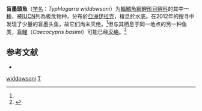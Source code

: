 {{Speciesbox
| taxon = Typhlogarra widdowsoni
| status = CR
| status_system = IUCN3.1
| status_ref = <ref name=iucn>{{Cite journal | author = Freyhof, J. | title = ''Typhlogarra widdowsoni'' | journal = [[The_IUCN_Red_List_of_Threatened_Species|The IUCN Red List of Threatened Species]] | volume = 2014 | page = e.T22601A19006932 | publisher = [[IUCN|IUCN]] | date = 2014 | url = http://www.iucnredlist.org/details/22601/0 | doi = 10.2305/IUCN.UK.2014-1.RLTS.T22601A19006932.en | access-date = 10 January 2018 | archive-date = 2018-06-02 | archive-url = https://web.archive.org/web/20180602105507/http://www.iucnredlist.org/details/22601/0 | dead-url = no }}</ref>
| binomial_authority = [[Trewavas|Trewavas]], 1955
| synonyms = *''Typhlogarra widdowssoni''<br /><small>Trewavas, 1955</small>
}}

'''盲墨頭魚'''（[[学名|学名]]：''Typhlogarra widdowsoni''）为[[輻鰭魚綱|輻鰭魚綱]][[鯉形目|鯉形目]][[鲤科|鲤科]]的其中一[[種|種]]，被[[IUCN|IUCN]]列為极危物种，分布於[[亞洲|亞洲]][[伊拉克|伊拉克]]，棲息於水底。在2012年的搜寻中发现了少量的盲墨头鱼，故它们尚未灭绝。<ref name=iucn/>但与其栖息于同一地点的另一种鱼类，[[盲鲤|盲鲤]]（''Caecocypris basimi''）可能已经[[灭绝|灭绝]]。<ref>{{Cite journal | author = Freyhof, J. | title = ''Caecocypris basimi'' | journal = [[The_IUCN_Red_List_of_Threatened_Species|The IUCN Red List of Threatened Species]] | volume = 2014 | page = e.T3450A19006223 | publisher = [[IUCN|IUCN]] | date = 2014 | url = http://www.iucnredlist.org/details/3450/0 | doi = 10.2305/IUCN.UK.2014-1.RLTS.T3450A19006223.en | access-date = 10 January 2018 | archive-date = 2018-06-01 | archive-url = https://web.archive.org/web/20180601194814/http://www.iucnredlist.org/details/3450/0 | dead-url = no }}</ref>

==参考文献==
{{reflist}}
*{{FishBase_species|genus=Typhlogarra|species=widdowsoni|year=2011|month=12}}

{{Taxonbar}}

[[Category:盲墨頭魚屬|widdowsoni]]
[[Category:1955年描述的魚類|T]]

{{Cypriniformes-stub}}